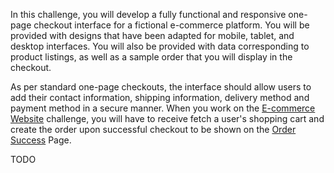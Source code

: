 In this challenge, you will develop a fully functional and responsive one-page checkout interface for a fictional e-commerce platform. You will be provided with designs that have been adapted for mobile, tablet, and desktop interfaces. You will also be provided with data corresponding to product listings, as well as a sample order that you will display in the checkout.

As per standard one-page checkouts, the interface should allow users to add their contact information, shipping information, delivery method and payment method in a secure manner. When you work on the [E-commerce Website](/projects/challenges/e-commerce-website) challenge, you will have to receive fetch a user's shopping cart and create the order upon successful checkout to be shown on the [Order Success](/projects/challenges/order-success-section) Page.

TODO
